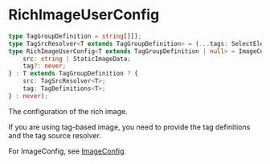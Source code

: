 # RichImageUserConfig

```typescript
type TagGroupDefinition = string[][];
type TagSrcResolver<T extends TagGroupDefinition> = (...tags: SelectElementFromEach<T>) => string;
type RichImageUserConfig<T extends TagGroupDefinition | null> = ImageConfig & {} & (T extends null ? {
    src: string | StaticImageData;
    tag?: never;
} : T extends TagGroupDefinition ? {
    src: TagSrcResolver<T>;
    tag: TagDefinitions<T>;
} : never);
```

The configuration of the rich image.

If you are using tag-based image, you need to provide the tag definitions and the tag source resolver.

For ImageConfig, see [ImageConfig](./ImageConfig).
